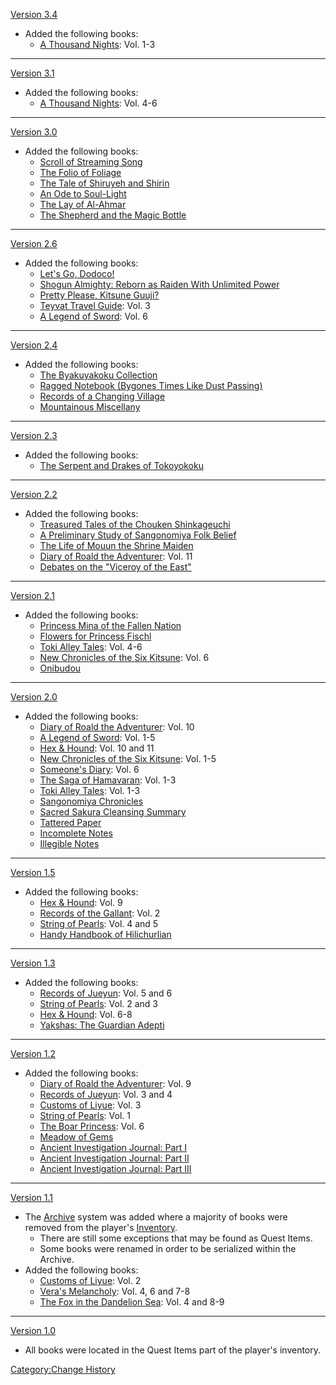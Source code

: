 [[Version 3.4]]
* Added the following books:
**[[A Thousand Nights]]: Vol. 1-3
----
[[Version 3.1]]
* Added the following books:
**[[A Thousand Nights]]: Vol. 4-6
----
[[Version 3.0]]
* Added the following books:
**[[Scroll of Streaming Song]]
**[[The Folio of Foliage]]
**[[The Tale of Shiruyeh and Shirin]]
**[[An Ode to Soul-Light]]
**[[The Lay of Al-Ahmar]]
**[[The Shepherd and the Magic Bottle]]
----
[[Version 2.6]]
* Added the following books:
**[[Let's Go, Dodoco!]]
**[[Shogun Almighty: Reborn as Raiden With Unlimited Power]]
**[[Pretty Please, Kitsune Guuji?]]
**[[Teyvat Travel Guide]]: Vol. 3
**[[A Legend of Sword]]: Vol. 6
----
[[Version 2.4]]
* Added the following books:
**[[The Byakuyakoku Collection]]
**[[Ragged Notebook (Bygones Times Like Dust Passing)]]
**[[Records of a Changing Village]]
**[[Mountainous Miscellany]]
----
[[Version 2.3]]
* Added the following books:
**[[The Serpent and Drakes of Tokoyokoku]]
----
[[Version 2.2]]
* Added the following books:
**[[Treasured Tales of the Chouken Shinkageuchi]]
**[[A Preliminary Study of Sangonomiya Folk Belief]]
**[[The Life of Mouun the Shrine Maiden]]
**[[Diary of Roald the Adventurer]]: Vol. 11
**[[Debates on the "Viceroy of the East"]]
----
[[Version 2.1]]
* Added the following books:
**[[Princess Mina of the Fallen Nation]]
**[[Flowers for Princess Fischl]]
**[[Toki Alley Tales]]: Vol. 4-6
**[[New Chronicles of the Six Kitsune]]: Vol. 6
**[[Onibudou]]
----
[[Version 2.0]]
* Added the following books:
**[[Diary of Roald the Adventurer]]: Vol. 10
**[[A Legend of Sword]]: Vol. 1-5
**[[Hex & Hound]]: Vol. 10 and 11
**[[New Chronicles of the Six Kitsune]]: Vol. 1-5
**[[Someone's Diary]]: Vol. 6
**[[The Saga of Hamavaran]]: Vol. 1-3
**[[Toki Alley Tales]]: Vol. 1-3
**[[Sangonomiya Chronicles]]
**[[Sacred Sakura Cleansing Summary]]
**[[Tattered Paper (Washizu)|Tattered Paper]]
**[[Incomplete Notes]]
**[[Illegible Notes]]
----
[[Version 1.5]]
*Added the following books:
**[[Hex & Hound]]: Vol. 9
**[[Records of the Gallant]]: Vol. 2
**[[String of Pearls]]: Vol. 4 and 5
**[[Handy Handbook of Hilichurlian]]
----
[[Version 1.3]]
*Added the following books:
**[[Records of Jueyun]]: Vol. 5 and 6
**[[String of Pearls]]: Vol. 2 and 3
**[[Hex & Hound]]: Vol. 6-8
**[[Yakshas: The Guardian Adepti]]
----
[[Version 1.2]]
*Added the following books:
**[[Diary of Roald the Adventurer]]: Vol. 9
**[[Records of Jueyun]]: Vol. 3 and 4
**[[Customs of Liyue]]: Vol. 3
**[[String of Pearls]]: Vol. 1
**[[The Boar Princess]]: Vol. 6
**[[Meadow of Gems]]
**[[Ancient Investigation Journal: Part I]]
**[[Ancient Investigation Journal: Part II]]
**[[Ancient Investigation Journal: Part III]]
----
[[Version 1.1]]
* The [[Archive]] system was added where a majority of books were removed from the player's [[Inventory]].
** There are still some exceptions that may be found as Quest Items.
** Some books were renamed in order to be serialized within the Archive.
*Added the following books:
**[[Customs of Liyue]]: Vol. 2
**[[Vera's Melancholy]]: Vol. 4, 6 and 7-8
**[[The Fox in the Dandelion Sea]]: Vol. 4 and 8-9
----
[[Version 1.0]]
* All books were located in the Quest Items part of the player's inventory.
<noinclude>[[Category:Change History]]</noinclude>